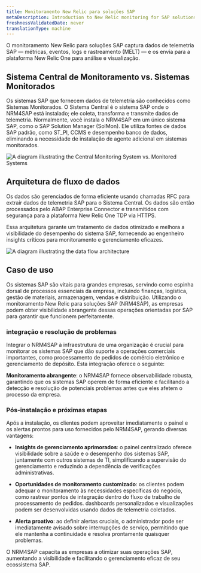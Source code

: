 ```yaml
---
title: Monitoramento New Relic para soluções SAP
metaDescription: Introduction to New Relic monitoring for SAP solutions.
freshnessValidatedDate: never
translationType: machine
---
```


O monitoramento New Relic para soluções SAP captura dados de telemetria SAP — métricas, eventos, logs e rastreamento (MELT) — e os envia para a plataforma New Relic One para análise e visualização.

## Sistema Central de Monitoramento vs. Sistemas Monitorados

Os sistemas SAP que fornecem dados de telemetria são conhecidos como Sistemas Monitorados. O Sistema Central é o sistema SAP onde o NRM4SAP está instalado; ele coleta, transforma e transmite dados de telemetria. Normalmente, você instala o NRM4SAP em um único sistema SAP, como o SAP Solution Manager (SolMon). Ele utiliza fontes de dados SAP padrão, como ST\_PI, CCMS e desempenho banco de dados, eliminando a necessidade de instalação de agente adicional em sistemas monitorados.

<img title="Central Monitoring System vs. Monitored Systems" alt="A diagram illustrating the Central Monitoring System vs. Monitored Systems" src="/images/agentless-architecture.webp" width="" />

## Arquitetura de fluxo de dados

Os dados são gerenciados de forma eficiente usando chamadas RFC para extrair dados de telemetria SAP para o Sistema Central. Os dados são então processados pelo ABAP Enterprise Connector e transmitidos com segurança para a plataforma New Relic One TDP via HTTPS.

Essa arquitetura garante um tratamento de dados otimizado e melhora a visibilidade do desempenho do sistema SAP, fornecendo ao engenheiro insights críticos para monitoramento e gerenciamento eficazes.

<img title="Data Flow Architecture" alt="A diagram illustrating the data flow architecture" src="/images/SAP-Private-Cloud.webp" width="" />

## Caso de uso

Os sistemas SAP são vitais para grandes empresas, servindo como espinha dorsal de processos essenciais da empresa, incluindo finanças, logística, gestão de materiais, armazenagem, vendas e distribuição. Utilizando o monitoramento New Relic para soluções SAP (NRM4SAP), as empresas podem obter visibilidade abrangente dessas operações orientadas por SAP para garantir que funcionem perfeitamente.

### integração e resolução de problemas

Integrar o NRM4SAP à infraestrutura de uma organização é crucial para monitorar os sistemas SAP que dão suporte a operações comerciais importantes, como processamento de pedidos de comércio eletrônico e gerenciamento de depósito. Esta integração oferece o seguinte:

**Monitoramento abrangente**: o NRM4SAP fornece observabilidade robusta, garantindo que os sistemas SAP operem de forma eficiente e facilitando a detecção e resolução de potenciais problemas antes que eles afetem o processo da empresa.

### Pós-instalação e próximas etapas

Após a instalação, os clientes podem aproveitar imediatamente o painel e os alertas prontos para uso fornecidos pelo NRM4SAP, gerando diversas vantagens:

* **Insights de gerenciamento aprimorados**: o painel centralizado oferece visibilidade sobre a saúde e o desempenho dos sistemas SAP, juntamente com outros sistemas de TI, simplificando a supervisão do gerenciamento e reduzindo a dependência de verificações administrativas.

* **Oportunidades de monitoramento customizado**: os clientes podem adequar o monitoramento às necessidades específicas do negócio, como rastrear pontos de integração dentro do fluxo de trabalho de processamento de pedidos. dashboards personalizados e visualizações podem ser desenvolvidas usando dados de telemetria coletados.

* **Alerta proativo**: ao definir alertas cruciais, o administrador pode ser imediatamente avisado sobre interrupções de serviço, permitindo que ele mantenha a continuidade e resolva prontamente quaisquer problemas.

O NRM4SAP capacita as empresas a otimizar suas operações SAP, aumentando a visibilidade e facilitando o gerenciamento eficaz de seu ecossistema SAP.
